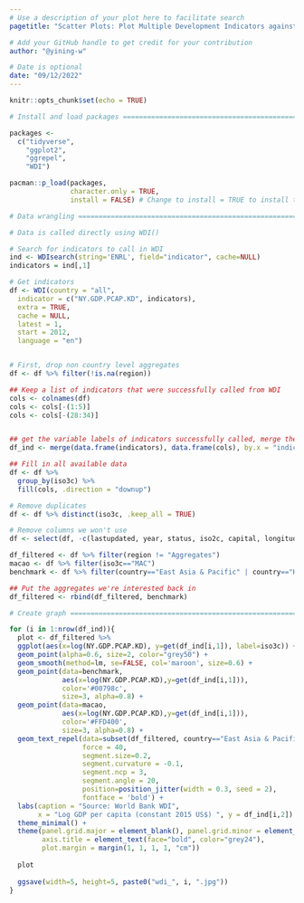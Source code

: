```yaml
---
# Use a description of your plot here to facilitate search
pagetitle: "Scatter Plots: Plot Multiple Development Indicators against GDP Per Capita using WDI"

# Add your GitHub handle to get credit for your contribution
author: "@yining-w"

# Date is optional
date: "09/12/2022"
---
```


```r
knitr::opts_chunk$set(echo = TRUE)
```

```r

# Install and load packages ===========================================================

packages <- 
  c("tidyverse",
    "ggplot2",
    "ggrepel",
    "WDI")

pacman::p_load(packages, 
               character.only = TRUE, 
               install = FALSE) # Change to install = TRUE to install the required packages

# Data wrangling =====================================================================

# Data is called directly using WDI()

# Search for indicators to call in WDI
ind <- WDIsearch(string='ENRL', field="indicator", cache=NULL)
indicators = ind[,1]

# Get indicators 
df <- WDI(country = "all",
  indicator = c("NY.GDP.PCAP.KD", indicators),
  extra = TRUE,
  cache = NULL,
  latest = 1, 
  start = 2012,
  language = "en")


# First, drop non country level aggregates
df <- df %>% filter(!is.na(region))

## Keep a list of indicators that were successfully called from WDI
cols <- colnames(df)
cols <- cols[-(1:5)]
cols <- cols[-(28:34)]


## get the variable labels of indicators successfully called, merge the data labels
df_ind <- merge(data.frame(indicators), data.frame(cols), by.x = "indicator", by.y = "cols")

## Fill in all available data 
df <- df %>% 
  group_by(iso3c) %>% 
  fill(cols, .direction = "downup")

# Remove duplicates
df <- df %>% distinct(iso3c, .keep_all = TRUE)

# Remove columns we won't use 
df <- select(df, -c(lastupdated, year, status, iso2c, capital, longitude, latitude))

df_filtered <- df %>% filter(region != "Aggregates")
macao <- df %>% filter(iso3c=="MAC")
benchmark <- df %>% filter(country=="East Asia & Pacific" | country=="High income")

## Put the aggregates we're interested back in
df_filtered <- rbind(df_filtered, benchmark)

# Create graph ====================================================================

for (i in 1:nrow(df_ind)){
  plot <- df_filtered %>%
  ggplot(aes(x=log(NY.GDP.PCAP.KD), y=get(df_ind[i,1]), label=iso3c)) + 
  geom_point(alpha=0.6, size=2, color="grey50") + 
  geom_smooth(method=lm, se=FALSE, col='maroon', size=0.6) +
  geom_point(data=benchmark, 
             aes(x=log(NY.GDP.PCAP.KD),y=get(df_ind[i,1])), 
             color='#00798c',
             size=3, alpha=0.8) +
  geom_point(data=macao, 
             aes(x=log(NY.GDP.PCAP.KD),y=get(df_ind[i,1])), 
             color='#FFD400',
             size=3, alpha=0.8) +
  geom_text_repel(data=subset(df_filtered, country=="East Asia & Pacific" | country=="High income" | iso3c=="MAC"),
                  force = 40,
                  segment.size=0.2,
                  segment.curvature = -0.1,
                  segment.ncp = 3,
                  segment.angle = 20,
                  position=position_jitter(width = 0.3, seed = 2),
                  fontface = 'bold') + 
  labs(caption = "Source: World Bank WDI",
       x = "Log GDP per capita (constant 2015 US$) ", y = df_ind[i,2]) +
  theme_minimal() +
  theme(panel.grid.major = element_blank(), panel.grid.minor = element_blank(),
        axis.title = element_text(face="bold", color="grey24"),
        plot.margin = margin(1, 1, 1, 1, "cm"))
  
  plot
  
  ggsave(width=5, height=5, paste0("wdi_", i, ".jpg"))
}

```


